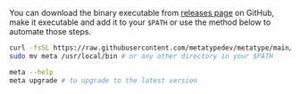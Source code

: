 You can download the binary executable from
[releases page](https://github.com/metatypedev/metatype/releases/) on GitHub, make it
executable and add it to your `$PATH` or use the method below to automate those steps.

```bash
curl -fsSL https://raw.githubusercontent.com/metatypedev/metatype/main/installer.sh | bash
sudo mv meta /usr/local/bin # or any other directory in your $PATH

meta --help
meta upgrade # to upgrade to the latest version
```
